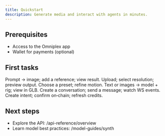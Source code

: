 ```yaml
---
title: Quickstart
description: Generate media and interact with agents in minutes.
---
```


## Prerequisites

- Access to the Omniplex app
- Wallet for payments (optional)

## First tasks

<Columns cols={2}>
  <Card
    title="Generate an image (Synth)"
    icon="image"
    href="/flows/image-generation"
  >
    Prompt → image; add a reference; view result.
  </Card>
  <Card
    title="Turn an image into a video (Cine)"
    icon="film"
    href="/flows/video-generation"
  >
    Upload; select resolution; preview output.
  </Card>
  <Card
    title="Animate a portrait (Motion)"
    icon="clapperboard"
    href="/flows/motion"
  >
    Choose a preset; refine motion.
  </Card>
  <Card title="Create a rigged 3D asset (Rig)" icon="cube" href="/flows/rig-3d">
    Text or images → model + rig; view in GLB.
  </Card>
  <Card title="Chat with an agent" icon="robot" href="/flows/agent-chat">
    Create a conversation; send a message; watch WS events.
  </Card>
  <Card title="Buy credits" icon="wallet" href="/flows/credits-and-payments">
    Create intent; confirm on‑chain; refresh credits.
  </Card>
</Columns>

## Next steps

- Explore the API: /api-reference/overview
- Learn model best practices: /model-guides/synth
